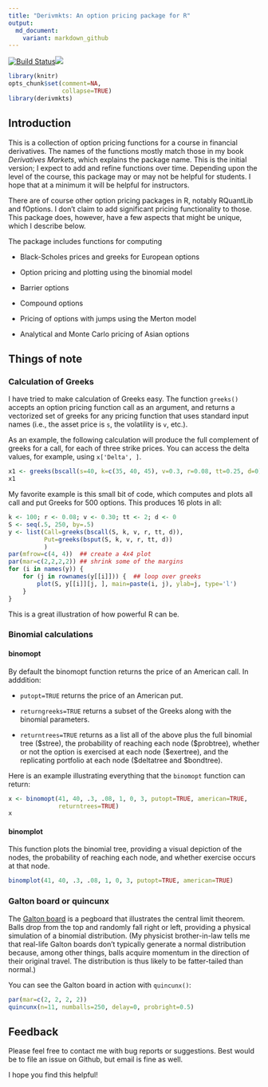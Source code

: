 ```yaml
---
title: "Derivmkts: An option pricing package for R"
output: 
  md_document:
    variant: markdown_github
---
```


[![Build Status](https://travis-ci.org/rmcd1024/derivmkts.svg?branch=master)](https://travis-ci.org/rmcd1024/derivmkts)[![](http://www.r-pkg.org/badges/version/derivmkts)](http://www.r-pkg.org/pkg/derivmkts)


```r
library(knitr)
opts_chunk$set(comment=NA,
               collapse=TRUE)
library(derivmkts)
```

## Introduction

This is a collection of option pricing functions for a course in
financial derivatives. The names of the functions mostly match those
in my book *Derivatives Markets*, which explains the package name.
This is the initial version; I expect to add and refine functions over
time. Depending upon the level of the course, this package may or may
not be helpful for students. I hope that at a minimum it will be
helpful for instructors.

There are of course other option pricing packages in R, notably
RQuantLib and fOptions. I don't claim to add significant pricing
functionality to those. This package does, however, have a few aspects
that might be unique, which I describe below.

The package includes functions for computing

* Black-Scholes prices and greeks for European options

* Option pricing and plotting using the binomial model

* Barrier options

* Compound options

* Pricing of options with jumps using the Merton model


* Analytical and Monte Carlo pricing of Asian options 

## Things of note

### Calculation of Greeks

I have tried to make calculation of Greeks easy. The
function `greeks()` accepts an option pricing function call as an
argument, and returns a vectorized set of greeks for any pricing
function that uses standard input names (i.e., the asset price is `s`,
the volatility is `v`, etc.). 

As an example, the following calculation will produce the full
complement of greeks for a call, for each of three strike prices. You
can access the delta values, for example, using `x['Delta', ]`.


```r
x1 <- greeks(bscall(s=40, k=c(35, 40, 45), v=0.3, r=0.08, tt=0.25, d=0))
x1
```

<!--
As alternatives that may become deprecated, `bsopt()` simultaneously
computes prices and Greeks for European calls and puts and
`greeks2()` uses a different calling convention than `greeks()`

The function
```r
x2 <- greeks2(bscall, s=40, k=c(35, 40, 45), v=0.3, r=0.08, tt=0.25, d=0)
y <- bsopt(s=40, k=c(35, 40, 45), v=0.3, r=0.08, tt=0.25, d=0)
```

will do the same for both calls and puts simultanteously. The delta
values for the call would be `y[['Call']]['Delta', ]`
-->

My favorite example is this small bit of code, which computes and
plots all call and put Greeks for 500 options. This produces 16 plots in
all:

```r
k <- 100; r <- 0.08; v <- 0.30; tt <- 2; d <- 0
S <- seq(.5, 250, by=.5)
y <- list(Call=greeks(bscall(S, k, v, r, tt, d)),
          Put=greeks(bsput(S, k, v, r, tt, d))
          )
par(mfrow=c(4, 4))  ## create a 4x4 plot
par(mar=c(2,2,2,2)) ## shrink some of the margins
for (i in names(y)) {
    for (j in rownames(y[[i]])) {  ## loop over greeks
        plot(S, y[[i]][j, ], main=paste(i, j), ylab=j, type='l')
    }
}
```

This is a great illustration of how powerful R can be.

### Binomial calculations

#### binomopt

By default the binomopt function returns the price of an American
call. In adddition:

* `putopt=TRUE` returns the price of an American
put.

*  `returngreeks=TRUE` returns a subset of the Greeks
along with the binomial parameters.

* `returntrees=TRUE` returns as a list all of the above plus the full
  binomial tree (\$stree), the probability of reaching each node
  (\$probtree), whether or not the option is exercised at each node
  (\$exertree), and the replicating portfolio at each node ($deltatree
  and $bondtree).

Here is an example illustrating everything that the `binomopt`
function can return:
```r
x <- binomopt(41, 40, .3, .08, 1, 0, 3, putopt=TRUE, american=TRUE,
              returntrees=TRUE)
x
```

#### binomplot

This function plots the binomial tree, providing a visual depiction of
the nodes, the probability of reaching each node, and whether exercise
occurs at that node.

```r
binomplot(41, 40, .3, .08, 1, 0, 3, putopt=TRUE, american=TRUE)

```

### Galton board or quincunx

The [Galton board](http://mathworld.wolfram.com/GaltonBoard.html) is a
pegboard that illustrates the central limit theorem. Balls drop from
the top and randomly fall right or left, providing a physical
simulation of a binomial distribution. (My physicist brother-in-law
tells me that real-life Galton boards don't typically generate a
normal distribution because, among other things, balls acquire
momentum in the direction of their original travel. The distribution
is thus likely to be fatter-tailed than normal.)

You can see the Galton board in action with `quincunx()`:

```r
par(mar=c(2, 2, 2, 2))
quincunx(n=11, numballs=250, delay=0, probright=0.5)

```

## Feedback

Please feel free to contact me with bug reports or suggestions. Best
would be to file an issue on Github, but email is fine as well.

I hope you find this helpful!

